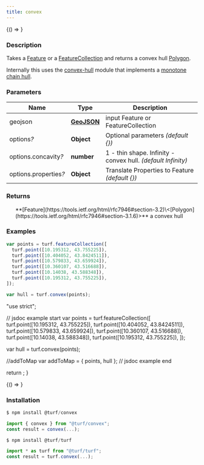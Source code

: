 ```yaml
---
title: convex
---
```



<!-- Expose turf as global var for experimenting in the browser console -->

<BrowserOnly>{() => <WindowTurfGlobal turf={turf} />}</BrowserOnly>

### Description

Takes a [Feature](https://tools.ietf.org/html/rfc7946#section-3.2) or a [FeatureCollection](https://tools.ietf.org/html/rfc7946#section-3.3) and returns a convex hull [Polygon](https://tools.ietf.org/html/rfc7946#section-3.1.6).

Internally this uses
the [convex-hull](https://github.com/mikolalysenko/convex-hull) module that implements a
[monotone chain hull](http://en.wikibooks.org/wiki/Algorithm_Implementation/Geometry/Convex_hull/Monotone_chain).

### Parameters

| Name                       | Type                                                         | Description                                                  |
| -------------------------- | ------------------------------------------------------------ | ------------------------------------------------------------ |
| geojson                    | **[GeoJSON](https://tools.ietf.org/html/rfc7946#section-3)** | input Feature or FeatureCollection                           |
| options<i>?</i>            | **Object**                                                   | Optional parameters _(default \{})_                          |
| options.concavity<i>?</i>  | **number**                                                   | 1 - thin shape. Infinity - convex hull. _(default Infinity)_ |
| options.properties<i>?</i> | **Object**                                                   | Translate Properties to Feature _(default \{})_              |

### Returns

<ul>
  **[Feature](https://tools.ietf.org/html/rfc7946#section-3.2)\<[Polygon](https://tools.ietf.org/html/rfc7946#section-3.1.6)>** a convex hull

</ul>

### Examples

```javascript
var points = turf.featureCollection([
  turf.point([10.195312, 43.755225]),
  turf.point([10.404052, 43.8424511]),
  turf.point([10.579833, 43.659924]),
  turf.point([10.360107, 43.516688]),
  turf.point([10.14038, 43.588348]),
  turf.point([10.195312, 43.755225]),
]);

var hull = turf.convex(points);
```

  "use strict";

  // jsdoc example start
  var points = turf.featureCollection([
    turf.point([10.195312, 43.755225]),
    turf.point([10.404052, 43.8424511]),
    turf.point([10.579833, 43.659924]),
    turf.point([10.360107, 43.516688]),
    turf.point([10.14038, 43.588348]),
    turf.point([10.195312, 43.755225]),
  ]);

  var hull = turf.convex(points);

  //addToMap
  var addToMap = { points, hull };
  // jsdoc example end

  return <ExampleMap addToMap={addToMap} />;
}

<!-- prettier-ignore -->
<BrowserOnly>{() => <Map0 />}</BrowserOnly>

### Installation

```javascript
$ npm install @turf/convex

import { convex } from "@turf/convex";
const result = convex(...);
```

```javascript
$ npm install @turf/turf

import * as turf from "@turf/turf";
const result = turf.convex(...);
```
